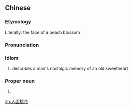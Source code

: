 ==Chinese==
{{zh-forms|type=112}}

===Etymology===
Literally: the face of a peach blossom

===Pronunciation===
{{zh-pron
|m=rénmiàn táohuā
|c=jan4 min6 tou4 faa1
|cat=id
}}

===Idiom===
{{zh-idiom}}

# describes a man's nostalgic memory of an old sweetheart

===Proper noun===
{{zh-proper noun}}

# {{n-g|the name of a [[w:Peking_opera|Peking opera]] play}}

[[zh:人面桃花]]
